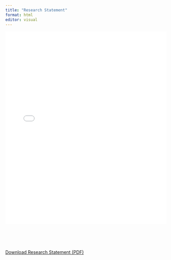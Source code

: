 ```yaml
---
title: "Research Statement"
format: html
editor: visual
---
```


<embed src="/files/Research_statement_.pdf" type="application/pdf" width="100%" height="600px" />

<br><br><br> 

<a href="/files/Research_statement_.pdf" download>Download Research Statement (PDF)</a>

